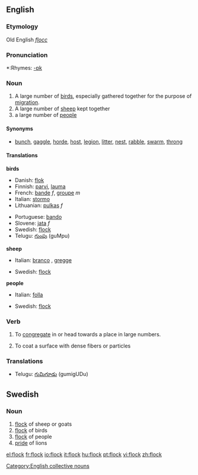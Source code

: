 ==English==
===Etymology===
Old English ''[[flocc]]''

===Pronunciation===
*:Rhymes: [[Rhymes:English:-ɒk|-ɒk]]

===Noun===
{{en-noun}}

# A large number of [[bird]]s, especially gathered together for the purpose of [[migration]].
# A large number of [[sheep]] kept together
# a large number of [[people]]

====Synonyms====
*[[bunch]], [[gaggle]], [[horde]], [[host]], [[legion]], [[litter]], [[nest]], [[rabble]], [[swarm]], [[throng]]

====Translations====
'''birds'''
{{top}}
*Danish: [[flok]]
*Finnish: [[parvi]], [[lauma]]
*French: [[bande]] ''f'', [[groupe]] ''m''
*Italian: [[stormo]] {{m}}
*Lithuanian: [[pulkas]] ''f''
{{mid}}
*Portuguese: [[bando]]
*Slovene: [[jata]] ''f''
*Swedish: [[flock#Swedish|flock]] {{c}}
*Telugu: [[గుంపు]] (guMpu)
{{bottom}}
'''sheep'''
{{top}}
*Italian: [[branco]] {{m}}, [[gregge]] {{m}}
{{mid}}
*Swedish: [[flock#Swedish|flock]] {{c}}
{{bottom}}
'''people'''
{{top}}
*Italian: [[folla]] {{f}}
{{mid}}
*Swedish: [[flock#Swedish|flock]] {{c}}
{{bottom}}

===Verb===
{{en-verb}}

# {{transitive}} To [[congregate]] in or head towards a place in large numbers.
# {{transitive}} To coat a surface with dense fibers or particles

===Translations===
*Telugu: [[గుమిగూడు]] (gumigUDu)

[[Category:English collective nouns]]

==Swedish==
===Noun===
{{sv-noun-reg-ar}}
#[[flock]] of sheep or goats
#[[flock]] of birds
#[[flock]] of people
#[[pride]] of lions

[[el:flock]]
[[fr:flock]]
[[io:flock]]
[[it:flock]]
[[hu:flock]]
[[pt:flock]]
[[vi:flock]]
[[zh:flock]]